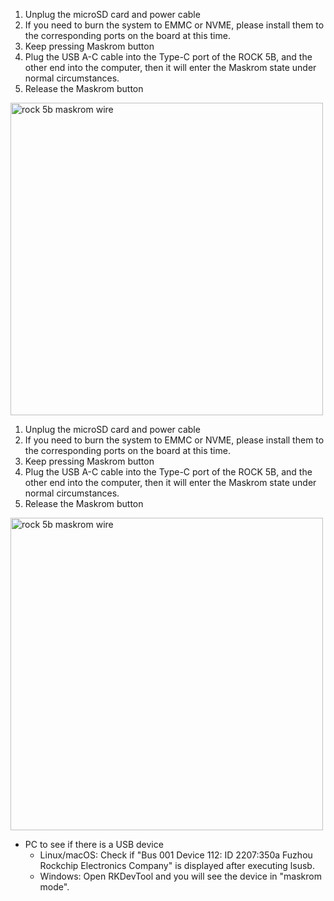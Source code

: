   <Tabs queryString="versions">
    <TabItem value="ROCK 5B">
        <ol>
            <li>Unplug the microSD card and power cable</li>
            <li>If you need to burn the system to EMMC or NVME, please install them to the corresponding ports on the board at this time.</li>
            <li>Keep pressing Maskrom button</li>
            <li>Plug the USB A-C cable into the Type-C port of the ROCK 5B, and the other end into the computer, then it will enter the Maskrom state under normal circumstances.</li>
            <li>Release the Maskrom button</li>
        </ol>
        <img src="/img/rock5b/rock-5b-typec-maskrom-400px.webp" alt="rock 5b maskrom wire" width="500" />
    </TabItem>
    <TabItem value="ROCK 5B+">
        <ol>
            <li>Unplug the microSD card and power cable</li>
            <li>If you need to burn the system to EMMC or NVME, please install them to the corresponding ports on the board at this time.</li>
            <li>Keep pressing Maskrom button</li>
            <li>Plug the USB A-C cable into the Type-C port of the ROCK 5B, and the other end into the computer, then it will enter the Maskrom state under normal circumstances.</li>
            <li>Release the Maskrom button</li>
        </ol>
        <img src="/img/rock5b/rock-5bp-typec-maskrom.webp" alt="rock 5b maskrom wire" width="500" />
    </TabItem>
</Tabs>

- PC to see if there is a USB device
  - Linux/macOS: Check if "Bus 001 Device 112: ID 2207:350a Fuzhou Rockchip Electronics Company" is displayed after executing lsusb.
  - Windows: Open RKDevTool and you will see the device in "maskrom mode".